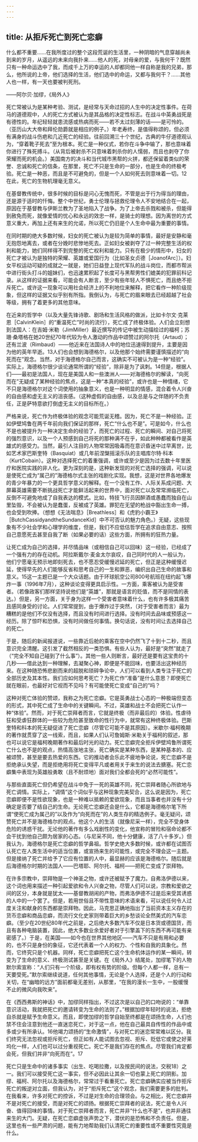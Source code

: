 ```yaml
---
---
---
```

title: 从拒斥死亡到死亡恋癖
---




什么都不重要……在我所度过的整个这段荒诞的生活里，一种阴暗的气息穿越尚未到来的岁月，从遥远的未来向我扑来……他人的死，对母亲的爱，与我何干？既然只有一种命运选中了我，而成千上万的幸运的人却都同他一样自称是我的兄弟，那么，他所说的上帝，他们选择的生活，他们选中的命运，又都与我何干？……其他人也一样，有一天也要被判死刑。

——阿尔贝·加缪，《局外人》

死亡常被认为是某种考验、测试，是经常与天命过招的人生中的决定性事件。在荷马的道德观中，人的死亡方式被认为是其品格的决定性标志。在战斗中英勇战死是有德性的。年纪轻轻就患流感或热病而死——若不太过刻薄的话——是可怜的。（亚历山大大帝和拜伦勋爵就是相应的例子。）年老寿终，是值得称颂的，但必须有满身的战斗伤疤和几近死亡的经验。往前回溯三十个世纪，古典的牛仔道德观认为，“穿着靴子死去”至为根本。死亡是一种仪式，若你在斗争中输了，那也意味着你进行了殊死搏斗。（从背后被射杀不只意味着刺杀你的人懦弱，而且也剥夺了你荣耀而死的机会。）美国南方的决斗和当代城市黑帮的火拼，都还保留着类似的荣誉、忠诚和死亡的信条，在那里，死亡不只是生命的一部分，也是生命的终极考验。死亡是一种恶，而且是不可避免的，但是一个人如何死去则意味着一切。12在此，死亡的生物机理毫无意义。

在基督教传统中，很多时候的目标是问心无愧而死，不管是出于行为得当的理由，还是源于适时的忏悔。整个中世纪，勇士伦理与拯救伦理令人不安地结合在一起，原因在于基督教与伊斯兰教为了圣地陷入了战争。为了上帝去杀戮和被杀，但能得到赦免而死，就像爱情的忧心和永远的效忠一样，是骑士的理想。因为离世的方式意义重大，再加上还有来生的允诺，所以死亡仍旧是个人生命中最为重要的事情。

在同时期的绝大多数时候，妇女的死亡被认为是较为简单的事情，最好是安静和毫无抱怨地离去，或者在分娩时悲惨地死去。正如妇女被剥夺了过一种完整生活的权利和能力，她们同样得不到完整的死亡权利和能力。只有在极少的情形中，妇女的死亡才被认为是独特的荣耀、英雄或爱国行为（比如圣女贞德［JoanofArc］）。妇女平权运动可疑的成就之一就是，她们日益登上现代军队的战斗岗位，而都市帮派中进行街头打斗的姐妹们，也迅速累积起了长度可与黑帮男性们媲美的犯罪前科记录。从这样的证据来看，可能会有人断言，至少有些年轻人不惧死亡，而且绝不拒斥死亡。或许这一现象可以用社会经济上的不利地位来解释，把它看作一种阶级现象，但这样的证据又似乎别有所指。我倒认为，与死亡的眉来眼去已经超越了社会等级，拥有了着更多的其他意味。

在近来的哲学中（以及大量先锋诗歌、剧场和生活风格的做派，比如卡尔文·克莱恩［CalvinKlein］的“重温死亡”时尚的流行），死亡成了终极体验。人们会立刻想到法国人：在吉姆·米勒（JimMiller）最近撰写的传记中被生动描绘过的福柯；苏珊·桑塔格在她20世纪70年代较为令人激动的作品中颂赞过的阿尔托（Artaud）；还有兰波（Rimbaud）——他近来在法国诗人中的地位迅速得到提升，主要是因为他的英年早逝。13人们也会想到海德格尔，以及他那个始终需要谨慎描述的“向死而在”观念。当然，对于海德格尔自己而言，这确实不可被认为是一种“经验”。实际上，海德格尔很少谈论通常所谓的“经验”，除非是为了讽刺。14但是，根据人们——最初是法国人，现在是美国人和一些澳洲人——对海德格尔的解读，“向死而在”无疑成了某种经验的焦点，这是一种“本真的经验”，或许也是一种情绪，它不只是海德格尔对这个词使用的抽象意义，也是一种明显的情感，混合着令人兴奋的自由感和虚无主义的沮丧感。（这种虚假的自由感，以及总是与之伴随的不负责任，正是萨特意欲打倒虚无主义的目标所在。）

严格来说，死亡作为终极体验的观念可能荒诞无稽。因为，死亡不是一种经验。正如伊壁鸠鲁在两千年前向我们保证的那样，死亡“什么也不是”。可是如今，什么也不是也被提升为一种决定生命的经验了，而死亡的过程、死亡的瞬间、对自己将死的强烈意识，以及一个人预感到自己将死的那种满不在乎，如此种种都被看作是英雄式的感受力。当然，最引人注目的人物常常因吸毒而在意识昏迷中过早离世，比如艺术家巴斯奎特（Basquiat）或几年前涅槃摇滚乐队的主唱库尔特·科本（KurtCobain）。这种对选择死亡的着重强调，或许或至少是因为过去数十年里医疗和医院实践的非人化。更为深刻的是，这种新发现的对死亡选择的强调，可以说是使死亡成为“属己的”海德格尔式主张的戏剧化实现。我想，这是对世界各地爆发的青少年暴力的一个更具哲学意义的解释。在一个没有工作、人际关系成问题、大屏幕英雄需要不断挑战死亡才能鲜活起来的世界中，面对死亡以及常常濒临死亡，反倒不可避免地成了自我表达的模式。比如，特技飞行员因醉酒或愚蠢而独自在山里坠毁，不会被认为是蠢蛋，反被成了英雄。罪犯在无望的枪战中豁出生命一搏，也会受到吹捧。（想想《无法喘息》［Breathless］和《虎豹小霸王》［ButchCassidyandtheSundanceKid］中不可否认的魅力角色。）无疑，这些现象有不少社会学和心理学的维度，但是，我们不应低估哲学在追求自由意志、按照自己意愿死去甚至自我了断（如果必要的话）这些方面，所拥有的狂热力量。

让死亡成为自己的选择，并尽情品味（或相信自己可以回味）这一经验，已经成了一个强有力的存在动机。阿拉斯戴尔·麦金太尔哀叹，自己同时代的人一般认为，他们宁愿毫无预示地即刻死去，也不愿忍受缓慢迟延的死亡，但正是这种缓慢迟延，使得早先的人们能够反省和思考自己的一生和罪恶，编织出自己生命的故事和意义。15这一主题已是一个大众话题。由于环球航空公司800号航班在纽约起飞爆炸一事（1996年7月），这种谈论变得更具启示性。一方面，乘客被认为是受害者。（若像政客们那样坚持说他们是“英雄”，那就是语言的贬值，而不是同情的表达。）但是，另一方面，关于身为这样一个受害者意味着什么，也有许多极其痛苦且感同身受的讨论。人们常常提到，由于爆炸过于突然，（对于受害者而言）最为糟糕的是他们不仅没有选择，而且没有时间进行选择。没有时间去品味或预感这一经历。除了惊吓和恐惧，没有时间做任何事情。换句话说，没有时间让去选择自己的死亡。

于是，随后的新闻报道说，一些靠近后舱的乘客在空中仍然飞了十到十二秒，而且意识完全清醒。这引发了截然相反的一类恐惧。有些人认为，最好是“突然”就走了（“完全不知自己碰到了什么事”）。其他一些人则断言，最好还是要有这宝贵的十几秒——借此达到一种理解，去凝聚心神，即便是不能回味，也要活出这种经历来。在这种随恐怖悲剧而来的超脱和琐碎争论中，人们可以看到人类专注于死亡的全部历史及其本性。我们应如何思考死亡？为死亡作“准备”是什么意思？即使死亡就在眼前，也最好对它视而不见吗？有可能使死亡变成“自己的”吗？

这种对死亡体验的赞颂，我称之为死亡恋癖。它是英勇战士心态的一种极端但变态的形式，其中死亡成了生命中的关键瞬间。不过，英雄和战士不会把死亡认作一种“体验”。然而，对于死亡崇拜者而言，它就是终极（而非最后的）体验。性虐待狂和受虐狂群体的一些较为危险甚至致命的性行为中，就常有这种终极体验。巴斯奎特和科本的死无疑促进了死亡恋癖（尽管它可能不是其原因）。米歇尔·福柯晚期的著作就贯穿了这一线索，而且，如果人们认可詹姆斯·米勒关于福柯的叙述，那也可以说它是福柯晚期著作和最后时光的动力。死亡恋癖完全拒斥伊壁鸠鲁所谓死亡什么也不是的观点，热情高涨地主张，死亡确实是某种东西，是某种基本的、应被颂赞，甚至是要去热爱的东西。它的推动者会乐此不疲地争论说，死亡恋癖不是拒绝承认失望，而是拒绝用将死亡变得平凡或者用关于来生的说法去搪塞。死亡恋癖集中表现为英雄般勇敢（且不耐烦地）面对我们全都会死的“必然可能性”。

与那些直面死亡但仍希望在战斗中免于一死的英雄不同，死亡崇拜者随心所欲地与死亡调情。实际上，“调情”这个词似乎与这种现象完美契合，这么说是因为，死亡恋癖即便不是性欲现象，也是一种难以抵赖的爱欲现象，而且当事者也并没有十分确定是否要了结自己的生命。无论死亡恋癖还会是什么，它都是海德格尔笔下所谓“使死亡成为属己的”以及作为“向死而在”的人类生存的精选例子。毫无疑问，颂赞死亡并不是海德格尔的观点。他这个人的生活（就像尼采一样），完全不受身体危险的诱惑干扰。无论他的著作有多么戏剧性的变化，他宣称的冒险和宿命论都不会干扰到他自己颇为居家的心态。（与尼采不同，他十分健康，活了八十多岁。）但我认为，海德格尔是死亡恋癖的哲学鼻祖。哲学史绝大多数时候，或许都在试图否认死亡在人类生活中的适当位置，或宣扬来生的可能性，或完全不理会这一主题。但是接纳了死亡并给予了它应有位置的人中，最显赫的应该是海德格尔。随后就是后海德格尔时期的法国人——巴塔耶、阿尔托、福柯——把死亡变成了崇拜物。

在许多宗教中，崇拜物是一个神圣之物，或许还被赋予了魔力。自弗洛伊德以来，这个词也用来描述一种引起爱欲和令人兴奋之物，尽管人们可以说，宗教和爱欲之间的区分，本身就是犹太——基督教胡闹的产物，而弗洛伊德不过是后来受其诱惑的人中的一个罢了。但是，若用世俗且不带性意味的术语来看，可以说任何令人过度关注和献身的东西都是崇拜物。因此，马克思正确地指出了当前资本主义存在的货币恋癖和商品恋癖，而流行文化史家则带着巨大的乡愁谈论全然美式的汽车恋癖。（至少在20世纪80年代之前是，之后绝大多数汽车不仅是日本货或德国货，而且有各种电脑装置，因此，绝大多数业余爱好者对于引擎盖下的东西不再可能有亲密感了。）于是，在美国——如今也在世界其他地区——汽车不只是有用和必要的，也不只是身份的象征，它还代表着一个人的权力、个性和自我的具象化。然而，它终究只是个机器。同样，死亡恋癖把死亡这个生命机体运作的某一瞬间，转变为了生命的意义、终极测试甚至是关键。在《局外人》结尾处，加缪笔下的人物默尔索宣称：“人们只有一个阶级，即有权有势的阶级。但每个人都一样，总有一天要受死。”默尔索继续说道，任何其他事情，无论是个人选择，还是个人的行动和关切，在“幽暗的远方”面前都毫无差别，从那里，“在我的漫长一生中，一股缓慢不止的微风向我吹来”。

在《西西弗斯的神话》中，加缪同样指出，不过这次是以自己的口吻说的：“单靠意识活动，我就把死亡的邀请转变为生命的法则了。”根据加缪年轻时的说法，拒绝自杀就是赋予生命意义。而且，即使加缪的哲学自始至终都是在颂扬生命，人们也禁不住会注意到他还一直迷恋死亡，对于这一点，他在自己最具自传性的作品中或多或少有所承认。16他竭力颂扬的“生命激情”，与对死亡的迷恋常常难以区分。我们终究无法忽视或拒斥死亡，但正如有人能试图去忽视、拒斥、贬低它或使之好莱坞化一样，人们也可以过分重视死亡。死亡不是我们存在的焦点。尽管我们肯定都会死，但我们并非“向死而在”。17

死亡只是生命中的诸多事实（出生、吃喝拉撒，以及按民间的说法，交税18）之一。我们可以接受死亡这一事实，但不必因此让其余一切也蒙上死亡的阴影。加缪、福柯、阿尔托以及海德格尔，常常过于看重死亡。死亡恋癖确实应被当作拒斥死亡的叛逆对立面，但我认为，对于“拒斥死亡”这个观念，我们需要更多的批判。在我看来，许多对死亡的控诉，不过是对生命的合理领会。与之相比，死亡恋癖并不是对死亡的接受，而是对死亡的颂扬。根据死亡崇拜者的说法，死亡是令人兴奋、值得回味的事情。对于死亡崇拜者而言，死亡并非“什么也不是”，也并非通往来生的大门。无疑，在死亡恋癖虚张声势之下，潜伏的是恐怖和不负责任。但是，这里也有一些严肃的问题，能有力地帮助我们认清死亡的重要性或不重要性究竟是什么。